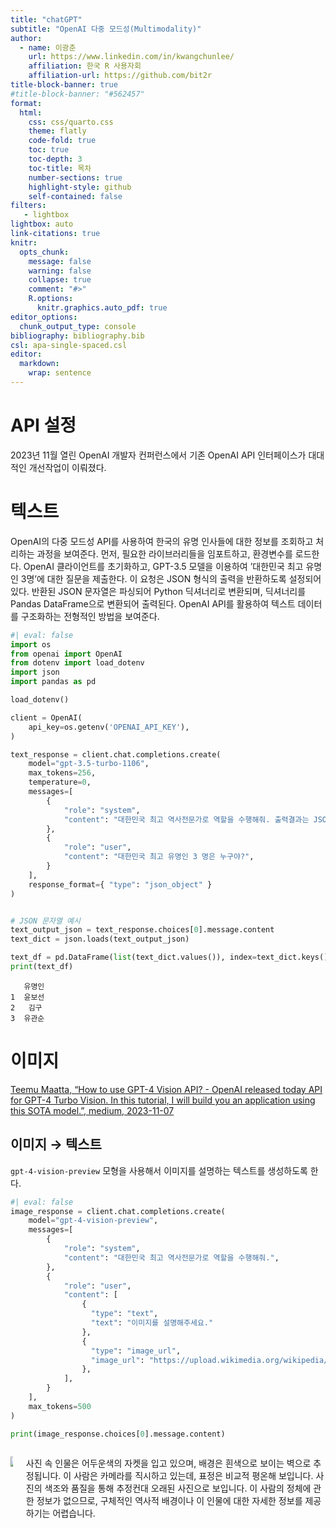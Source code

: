 ```yaml
---
title: "chatGPT"
subtitle: "OpenAI 다중 모드성(Multimodality)"
author:
  - name: 이광춘
    url: https://www.linkedin.com/in/kwangchunlee/
    affiliation: 한국 R 사용자회
    affiliation-url: https://github.com/bit2r
title-block-banner: true
#title-block-banner: "#562457"
format:
  html:
    css: css/quarto.css
    theme: flatly
    code-fold: true
    toc: true
    toc-depth: 3
    toc-title: 목차
    number-sections: true
    highlight-style: github    
    self-contained: false
filters:
   - lightbox
lightbox: auto
link-citations: true
knitr:
  opts_chunk: 
    message: false
    warning: false
    collapse: true
    comment: "#>" 
    R.options:
      knitr.graphics.auto_pdf: true
editor_options: 
  chunk_output_type: console
bibliography: bibliography.bib
csl: apa-single-spaced.csl    
editor: 
  markdown: 
    wrap: sentence
---
```


# API 설정

2023년 11월 열린 OpenAI 개발자 컨퍼런스에서 기존 OpenAI API 인터페이스가 대대적인 개선작업이 이뤄졌다.

# 텍스트

OpenAI의 다중 모드성 API를 사용하여 한국의 유명 인사들에 대한 정보를 조회하고 처리하는 과정을 보여준다. 먼저, 필요한 라이브러리들을 임포트하고, 환경변수를 로드한다. OpenAI 클라이언트를 초기화하고, GPT-3.5 모델을 이용하여 '대한민국 최고 유명인 3명'에 대한 질문을 제출한다. 이 요청은 JSON 형식의 출력을 반환하도록 설정되어 있다. 반환된 JSON 문자열은 파싱되어 Python 딕셔너리로 변환되며, 딕셔너리를 Pandas DataFrame으로 변환되어 출력된다. OpenAI API를 활용하여 텍스트 데이터를 구조화하는 전형적인 방법을 보여준다.

```python
#| eval: false
import os
from openai import OpenAI
from dotenv import load_dotenv
import json
import pandas as pd

load_dotenv()

client = OpenAI(
    api_key=os.getenv('OPENAI_API_KEY'),
)

text_response = client.chat.completions.create(
    model="gpt-3.5-turbo-1106",
    max_tokens=256,
    temperature=0,
    messages=[
        {
            "role": "system",
            "content": "대한민국 최고 역사전문가로 역할을 수행해줘. 출력결과는 JSON 형식으로 부탁해",
        },      
        {
            "role": "user",
            "content": "대한민국 최고 유명인 3 명은 누구야?",
        }
    ],
    response_format={ "type": "json_object" }
)


# JSON 문자열 예시
text_output_json = text_response.choices[0].message.content
text_dict = json.loads(text_output_json)

text_df = pd.DataFrame(list(text_dict.values()), index=text_dict.keys(), columns=['유명인'])
print(text_df)
```

```
   유명인
1  윤보선
2   김구
3  유관순
```

# 이미지

[Teemu Maatta, "How to use GPT-4 Vision API? - OpenAI released today API for GPT-4 Turbo Vision. In this tutorial, I will build you an application using this SOTA model.", medium, 2023-11-07](https://medium.com/@tmmtt/how-to-use-gpt-4-vision-api-ba6b57af569c)

## 이미지 &rarr; 텍스트

`gpt-4-vision-preview` 모형을 사용해서 이미지를 설명하는 텍스트를 생성하도록 한다.


```python
#| eval: false
image_response = client.chat.completions.create(
    model="gpt-4-vision-preview",
    messages=[
        {
            "role": "system",
            "content": "대한민국 최고 역사전문가로 역할을 수행해줘.",
        },      
        {
            "role": "user",
            "content": [
                { 
                  "type": "text", 
                  "text": "이미지를 설명해주세요."
                },
                {
                  "type": "image_url",
                  "image_url": "https://upload.wikimedia.org/wikipedia/commons/4/4e/An_Jung-geun.JPG"
                },
            ],
        }
    ],
    max_tokens=500
)

print(image_response.choices[0].message.content)
```


::: columns
::: column

![](https://upload.wikimedia.org/wikipedia/commons/4/4e/An_Jung-geun.JPG)

:::
::: column

사진 속 인물은 어두운색의 자켓을 입고 있으며, 배경은 흰색으로 보이는 벽으로 추정됩니다. 이 사람은 카메라를 직시하고 있는데, 표정은 비교적 평온해 보입니다. 사진의 색조와 품질을 통해 추정컨대 오래된 사진으로 보입니다. 이 사람의 정체에 관한 정보가 없으므로, 구체적인 역사적 배경이나 이 인물에 대한 자세한 정보를 제공하기는 어렵습니다.

:::
:::::




